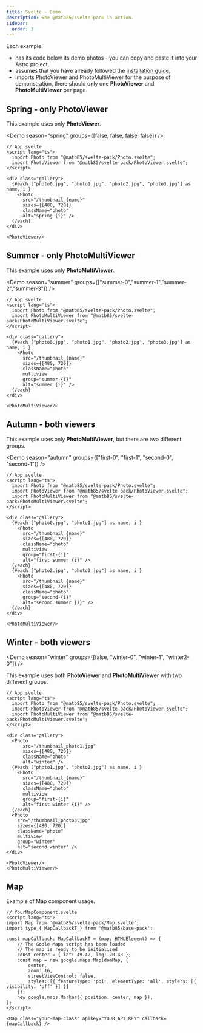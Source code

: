 ```yaml
---
title: Svelte - Demo
description: See @matb85/svelte-pack in action.
sidebar:
  order: 3
---
```


Each example:

- has its code below its demo photos - you can copy and paste it into your Astro project,
- assumes that you have already followed the [installation guide](/components-pack/svelte-pack/introduction/),
- imports PhotoViewer and PhotoMultiViewer for the purpose of demonstration, there should only one **PhotoViewer** and **PhotoMultiViewer** per page.


## Spring - only PhotoViewer

This example uses only **PhotoViewer**.

<Demo season="spring" groups={[false, false, false, false]} />

```svelte
// App.svelte
<script lang="ts">
  import Photo from "@matb85/svelte-pack/Photo.svelte";
  import PhotoViewer from "@matb85/svelte-pack/PhotoViewer.svelte";
</script>

<div class="gallery">
  {#each ["photo0.jpg", "photo1.jpg", "photo2.jpg", "photo3.jpg"] as name, i }
    <Photo
      src="/thumbnail_{name}"
      sizes={[480, 720]}
      className="photo"
      alt="spring {i}" />
  {/each}
</div>

<PhotoViewer/>
```

## Summer - only PhotoMultiViewer

This example uses only **PhotoMultiViewer**.

<Demo season="summer" groups={["summer-0","summer-1","summer-2","summer-3"]} />

```svelte
// App.svelte
<script lang="ts">
  import Photo from "@matb85/svelte-pack/Photo.svelte";
  import PhotoMultiViewer from "@matb85/svelte-pack/PhotoMultiViewer.svelte";
</script>

<div class="gallery">
  {#each ["photo0.jpg", "photo1.jpg", "photo2.jpg", "photo3.jpg"] as name, i }
    <Photo
      src="/thumbnail_{name}"
      sizes={[480, 720]}
      className="photo"
      multiview
      group="summer-{i}"
      alt="summer {i}" />
  {/each}
</div>

<PhotoMultiViewer/>
```

## Autumn - both viewers

This example uses only **PhotoMultiViewer**, but there are two different groups.

<Demo season="autumn" groups={["first-0", "first-1", "second-0", "second-1"]} />

```svelte
// App.svelte
<script lang="ts">
  import Photo from "@matb85/svelte-pack/Photo.svelte";
  import PhotoViewer from "@matb85/svelte-pack/PhotoViewer.svelte";
  import PhotoMultiViewer from "@matb85/svelte-pack/PhotoMultiViewer.svelte";
</script>

<div class="gallery">
  {#each ["photo0.jpg", "photo1.jpg"] as name, i }
    <Photo
      src="/thumbnail_{name}"
      sizes={[480, 720]}
      className="photo"
      multiview
      group="first-{i}"
      alt="first summer {i}" />
  {/each}
  {#each ["photo2.jpg", "photo3.jpg"] as name, i }
    <Photo
      src="/thumbnail_{name}"
      sizes={[480, 720]}
      className="photo"
      group="second-{i}"
      alt="second summer {i}" />
  {/each}
</div>

<PhotoMultiViewer/>
```

## Winter - both viewers

<Demo season="winter" groups={[false, "winter-0", "winter-1", "winter2-0"]} />

This example uses both  **PhotoViewer** and **PhotoMultiViewer** with two different groups.

```svelte
// App.svelte
<script lang="ts">
  import Photo from "@matb85/svelte-pack/Photo.svelte";
  import PhotoViewer from "@matb85/svelte-pack/PhotoViewer.svelte";
  import PhotoMultiViewer from "@matb85/svelte-pack/PhotoMultiViewer.svelte";
</script>

<div class="gallery">
  <Photo
      src="/thumbnail_photo1.jpg"
      sizes={[480, 720]}
      className="photo"
      alt="winter" />
  {#each ["photo1.jpg", "photo2.jpg"] as name, i }
    <Photo
      src="/thumbnail_{name}"
      sizes={[480, 720]}
      className="photo"
      multiview
      group="first-{i}"
      alt="first winter {i}" />
  {/each}
  <Photo
    src="/thumbnail_photo3.jpg"
    sizes={[480, 720]}
    className="photo"
    multiview
    group="winter"
    alt="second winter" />
</div>

<PhotoViewer/>
<PhotoMultiViewer/>
```

## Map

Example of Map component usage.

<Map/>

```svelte
// YourMapComponent.svelte
<script lang="ts">
import Map from '@matb85/svelte-pack/Map.svelte';
import type { MapCallbackT } from '@matb85/base-pack';

const mapCallback: MapCallbackT = (map: HTMLElement) => {
    // The Goole Maps script has been loaded
    // The map is ready to be initialized
    const center = { lat: 49.42, lng: 20.48 };
    const map = new google.maps.Map(domMap, {
        center,
        zoom: 16,
        streetViewControl: false,
        styles: [{ featureType: 'poi', elementType: 'all', stylers: [{ visibility: 'off' }] }]
    });
    new google.maps.Marker({ position: center, map });
};
</script>

<Map class="your-map-class" apikey="YOUR_API_KEY" callback={mapCallback} />
```